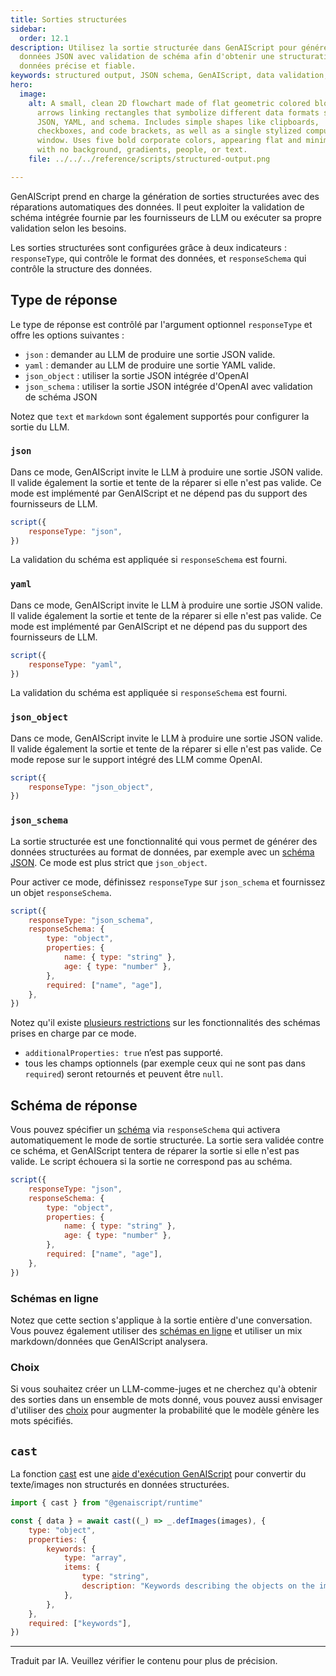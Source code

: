 ```yaml
---
title: Sorties structurées
sidebar:
  order: 12.1
description: Utilisez la sortie structurée dans GenAIScript pour générer des
  données JSON avec validation de schéma afin d'obtenir une structuration des
  données précise et fiable.
keywords: structured output, JSON schema, GenAIScript, data validation, reliable data
hero:
  image:
    alt: A small, clean 2D flowchart made of flat geometric colored blocks, with
      arrows linking rectangles that symbolize different data formats such as
      JSON, YAML, and schema. Includes simple shapes like clipboards,
      checkboxes, and code brackets, as well as a single stylized computer
      window. Uses five bold corporate colors, appearing flat and minimalistic
      with no background, gradients, people, or text.
    file: ../../../reference/scripts/structured-output.png

---
```



GenAIScript prend en charge la génération de sorties structurées avec des réparations automatiques des données. Il peut exploiter la validation de schéma intégrée fournie par les fournisseurs de LLM ou exécuter sa propre validation selon les besoins.

<YouTube id="https://youtube.com/U6mWnZOCalo/" posterQuality="high" />

Les sorties structurées sont configurées grâce à deux indicateurs : `responseType`, qui contrôle le format des données, et `responseSchema` qui contrôle la structure des données.

## Type de réponse

Le type de réponse est contrôlé par l'argument optionnel `responseType` et offre les options suivantes :

* `json` : demander au LLM de produire une sortie JSON valide.
* `yaml` : demander au LLM de produire une sortie YAML valide.
* `json_object` : utiliser la sortie JSON intégrée d'OpenAI
* `json_schema` : utiliser la sortie JSON intégrée d'OpenAI avec validation de schéma JSON

Notez que `text` et `markdown` sont également supportés pour configurer la sortie du LLM.

### `json`

Dans ce mode, GenAIScript invite le LLM à produire une sortie JSON valide. Il valide également la sortie et tente de la réparer si elle n'est pas valide.
Ce mode est implémenté par GenAIScript et ne dépend pas du support des fournisseurs de LLM.

```js
script({
    responseType: "json",
})
```

La validation du schéma est appliquée si `responseSchema` est fourni.

### `yaml`

Dans ce mode, GenAIScript invite le LLM à produire une sortie JSON valide. Il valide également la sortie et tente de la réparer si elle n'est pas valide.
Ce mode est implémenté par GenAIScript et ne dépend pas du support des fournisseurs de LLM.

```js
script({
    responseType: "yaml",
})
```

La validation du schéma est appliquée si `responseSchema` est fourni.

### `json_object`

Dans ce mode, GenAIScript invite le LLM à produire une sortie JSON valide. Il valide également la sortie et tente de la réparer si elle n'est pas valide.
Ce mode repose sur le support intégré des LLM comme OpenAI.

```js "responseSchema"
script({
    responseType: "json_object",
})
```

### `json_schema`

La sortie structurée est une fonctionnalité qui vous permet de générer des données structurées au format de données, par exemple avec un [schéma JSON](../../../reference/reference/scripts/schemas/). Ce mode est plus strict que `json_object`.

Pour activer ce mode, définissez `responseType` sur `json_schema` et fournissez un objet `responseSchema`.

```js "responseType: 'json_schema'"
script({
    responseType: "json_schema",
    responseSchema: {
        type: "object",
        properties: {
            name: { type: "string" },
            age: { type: "number" },
        },
        required: ["name", "age"],
    },
})
```

Notez qu'il existe [plusieurs restrictions](https://platform.openai.com/docs/guides/structured-outputs/how-to-use) sur les fonctionnalités des schémas prises en charge par ce mode.

* `additionalProperties: true` n’est pas supporté.
* tous les champs optionnels (par exemple ceux qui ne sont pas dans `required`) seront retournés et peuvent être `null`.

## Schéma de réponse

Vous pouvez spécifier un [schéma](../../../reference/reference/scripts/schemas/) via `responseSchema` qui activera automatiquement le mode de sortie structurée. La sortie sera validée contre ce schéma, et GenAIScript tentera de réparer la sortie si elle n'est pas valide. Le script échouera si la sortie ne correspond pas au schéma.

```js "responseSchema"
script({
    responseType: "json",
    responseSchema: {
        type: "object",
        properties: {
            name: { type: "string" },
            age: { type: "number" },
        },
        required: ["name", "age"],
    },
})
```

### Schémas en ligne

Notez que cette section s'applique à la sortie entière d'une conversation. Vous pouvez également utiliser des [schémas en ligne](../../../reference/reference/scripts/schemas/) et utiliser un mix markdown/données que GenAIScript analysera.

### Choix

Si vous souhaitez créer un LLM-comme-juges et ne cherchez qu'à obtenir des sorties dans un ensemble de mots donné, vous pouvez aussi envisager d'utiliser des [choix](../../../reference/reference/scripts/choices/) pour augmenter la probabilité que le modèle génère les mots spécifiés.

## `cast`

La fonction [cast](../../../reference/reference/runtime/cast/) est une [aide d'exécution GenAIScript](../../../reference/reference/runtime/) pour convertir du texte/images non structurés en données structurées.

```js "cast"
import { cast } from "@genaiscript/runtime"

const { data } = await cast((_) => _.defImages(images), {
    type: "object",
    properties: {
        keywords: {
            type: "array",
            items: {
                type: "string",
                description: "Keywords describing the objects on the image",
            },
        },
    },
    required: ["keywords"],
})
```

<hr />

Traduit par IA. Veuillez vérifier le contenu pour plus de précision.
